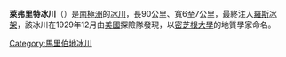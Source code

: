 '''萊弗里特冰川'''（{{lang-en|Leverett Glacier}}）是[[南極洲|南極洲]]的[[冰川|冰川]]，長90公里、寬6至7公里，最終注入[[羅斯冰架|羅斯冰架]]，該冰川在1929年12月由[[美國|美國]]探險隊發現，以[[密芝根大學|密芝根大學]]的地質學家命名。

{{coord|85|38|S|147|35|W|display=title|type:glacier_source:GNIS}}

{{DEFAULTSORT:Leverett Glacier}}
[[Category:馬里伯地冰川|Category:馬里伯地冰川]]


{{MarieByrdLand-geo-stub}}